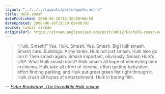 ```yaml
---
layout: "../../../layouts/posts/quote.astro"
title: Hulk smash
datePublished: 2008-06-16T13:30:00+00:00
dateUpdated: 2008-06-16T13:30:00+00:00
source: tumblr stream
originalUrl: https://stream.anglepoised.com/post/38612761/hulk-smash-yes-hulk-smash-yes-smash-big
---
```


> &ldquo;Hulk. Smash!&rdquo; Yes. Hulk. Smash. Yes. Smash. Big Hulk smash. Smash cars. Buildings. Army tanks. Hulk not just smash. Hulk also go rarrr! Then smash again. Smash important, obviously. Smash Hulk&rsquo;s USP. What Hulk smash most? Hulk smash all hope of interesting time in cinema. Hulk take all effort of cinema, effort getting babysitter, effort finding parking, and Hulk put great green fist right through it. Hulk crush all hopes of entertainment. Hulk in boring film.

— <cite>[Peter Bradshaw, _The Incredible Hulk review_](https://www.theguardian.com/film/2008/jun/13/actionandadventure.sciencefictionandfantasy)</cite>
